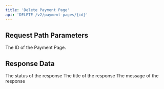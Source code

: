 ```yaml
---
title: 'Delete Payment Page'
api: 'DELETE /v2/payment-pages/{id}'
---
```


## Request Path Parameters

<ParamField path="id" type="string" placeholder="pg_test_page_id" required>
  The ID of the Payment Page.
</ParamField>


## Response Data

<ResponseField name="status" type="int" required>
  The status of the response
</ResponseField>

<ResponseField name="title" type="string" required>
  The title of the response
</ResponseField>

<ResponseField name="message" type="string" required>
  The message of the response
</ResponseField>


